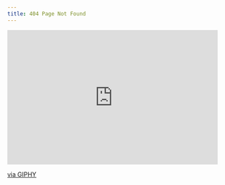 ```yaml
---
title: 404 Page Not Found
---
```


```{=html}
<div style="width:100%;height:0;padding-bottom:60%;position:relative;"><iframe src="https://giphy.com/embed/jkZtSdwKOx05BOlapR" width="480" height="307" frameBorder="0" class="giphy-embed" allowFullScreen></iframe><p><a href="https://giphy.com/gifs/sad-kitten-CM1rHbKDMH2BW">via GIPHY</a></p>
```
